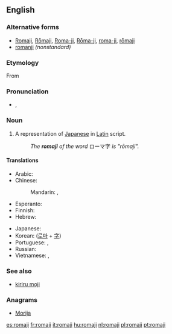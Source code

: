 {{also|rōmaji}}
==English==
{{wikipedia}}

===Alternative forms===
* [[Romaji]], [[Rōmaji]], [[Roma-ji]], [[Rōma-ji]], [[roma-ji]], [[rōmaji]]
* [[romanji]] ''(nonstandard)''

===Etymology===
From {{etyl|ja|en}} {{term|ローマ字|sc=Jpan|tr=[[rōmaji]]||roman letters|lang=ja}}

===Pronunciation===
* {{a|US}} {{IPA|/ˈɹoʊmədʒi/}}, {{X-SAMPA|/"rzoUm@dZi/}}

===Noun===
{{en-noun|romaji}}

# A representation of [[Japanese]] in [[Latin]] script.
#: ''The '''romaji''' of the word'' ローマ字 ''is "rōmaji".''

====Translations====
{{trans-top|A representation of Japanese in Latin script}}
* Arabic: {{t+|ar|روماجي|m|tr=ruumaji}}
* Chinese:
*: Mandarin: {{t|cmn|羅馬字|sc=Hani}},  {{t+|cmn|罗马字|tr=Luómǎ-zì|sc=Hani}}
* Esperanto: {{t|eo|romaĵi}}
* Finnish: {{t|fi|romaji}}
* Hebrew: {{t|he|רומאג׳י|m|tr=romáji}}
{{trans-mid}}
* Japanese: {{t+|ja|ローマ字|tr=ろーまじ, Rōma-ji}}
* Korean: {{t+|ko|로마자|tr=Romaja|sc=Hang}} ([[로마]] + [[字]])
* Portuguese: {{t+|pt|romaji|m}}, {{t+|pt|romanização|f}}
* Russian: {{t+|ru|ромадзи|f|tr=rómadzi}}
* Vietnamese: {{t|vi|chữ cái Latinh}}, {{t+|vi|chữ Latinh}}
{{trans-bottom}}

===See also===
* [[kiriru moji]]

===Anagrams===
* [[Morija#English|Morija]]

[[es:romaji]]
[[fr:romaji]]
[[it:romaji]]
[[hu:romaji]]
[[nl:romaji]]
[[pl:romaji]]
[[pt:romaji]]